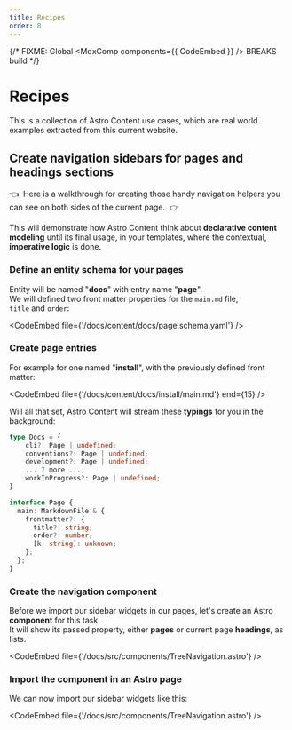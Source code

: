 ```yaml
---
title: Recipes
order: 8
---
```


{/* FIXME: Global <MdxComp components={{ CodeEmbed }} /> BREAKS build */}

# Recipes

This is a collection of Astro Content use cases, which are real world examples
extracted from this current website.

## Create navigation sidebars for pages and headings sections

👈  Here is a walkthrough for creating those handy navigation helpers you can see
on both sides of the current page.  👉

This will demonstrate how Astro Content think about **declarative
content modeling** until its final usage, in your templates,
where the contextual, **imperative logic** is done.

### Define an entity schema for your pages

Entity will be named "**docs**" with entry name "**page**".  
We will defined two front matter properties for the `main.md` file,  
`title` and `order`:

<CodeEmbed file={'/docs/content/docs/page.schema.yaml'} />

### Create page entries

For example for one named "**install**", with the previously defined front matter:

<CodeEmbed file={'/docs/content/docs/install/main.md'} end={15} />

Will all that set, Astro Content will stream these **typings** for you in the background:

```ts
type Docs = {
    cli?: Page | undefined;
    conventions?: Page | undefined;
    development?: Page | undefined;
    ... 7 more ...;
    workInProgress?: Page | undefined;
}

interface Page {
  main: MarkdownFile & {
    frontmatter?: {
      title?: string;
      order?: number;
      [k: string]: unknown;
    };
  };
}
```

### Create the navigation component

Before we import our sidebar widgets in our pages, let's create an Astro **component**
for this task.  
It will show its passed property, either **pages** or current page **headings**, as lists.

<CodeEmbed file={'/docs/src/components/TreeNavigation.astro'} />

### Import the component in an Astro page

We can now import our sidebar widgets like this:

<CodeEmbed file={'/docs/src/components/TreeNavigation.astro'} />
